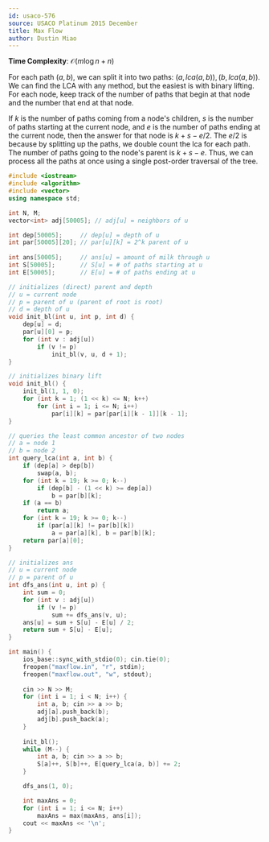 ```yaml
---
id: usaco-576
source: USACO Platinum 2015 December
title: Max Flow
author: Dustin Miao
---
```


**Time Complexity**: $\mathcal O(m\log n + n)$

For each path $(a, b)$, we can split it into two paths: $(a, lca(a, b)), (b, lca(a, b))$. We 
can find the LCA with any method, but the easiest is with binary lifting. For each node, 
keep track of the number of paths that begin at that node and the number that end at that node. 

If $k$ is the number of paths coming from a node's children, $s$ is the number of paths 
starting at the current node, and $e$ is the number of paths ending at the current node, 
then the answer for that node is $k + s - e / 2$. The $e / 2$ is because by splitting up
the paths, we double count the lca for each path. The number of paths going to the node's
parent is $k + s - e$. Thus, we can process all the paths at once using a single post-order 
traversal of the tree. 

<LanguageSection>

<CPPSection>

```cpp
#include <iostream>
#include <algorithm>
#include <vector>
using namespace std;

int N, M;
vector<int> adj[50005];	// adj[u] = neighbors of u

int dep[50005];		// dep[u] = depth of u
int par[50005][20];	// par[u][k] = 2^k parent of u
	
int ans[50005];		// ans[u] = amount of milk through u
int S[50005];		// S[u] = # of paths starting at u
int E[50005];		// E[u] = # of paths ending at u

// initializes (direct) parent and depth 
// u = current node
// p = parent of u (parent of root is root)
// d = depth of u
void init_bl(int u, int p, int d) {
	dep[u] = d;
	par[u][0] = p;
	for (int v : adj[u])
		if (v != p)
			init_bl(v, u, d + 1);
}

// initializes binary lift
void init_bl() {
	init_bl(1, 1, 0);
	for (int k = 1; (1 << k) <= N; k++)
		for (int i = 1; i <= N; i++)
			par[i][k] = par[par[i][k - 1]][k - 1];
}

// queries the least common ancestor of two nodes
// a = node 1
// b = node 2
int query_lca(int a, int b) {
	if (dep[a] > dep[b])
		swap(a, b);
	for (int k = 19; k >= 0; k--)
		if (dep[b] - (1 << k) >= dep[a])
			b = par[b][k];
	if (a == b)
		return a;
	for (int k = 19; k >= 0; k--)
		if (par[a][k] != par[b][k])
			a = par[a][k], b = par[b][k];
	return par[a][0];
} 

// initializes ans
// u = current node
// p = parent of u
int dfs_ans(int u, int p) {
	int sum = 0;
	for (int v : adj[u])
		if (v != p)
			sum += dfs_ans(v, u);
	ans[u] = sum + S[u] - E[u] / 2;
	return sum + S[u] - E[u];
}

int main() {
	ios_base::sync_with_stdio(0); cin.tie(0);
	freopen("maxflow.in", "r", stdin);
	freopen("maxflow.out", "w", stdout);
	
	cin >> N >> M;
	for (int i = 1; i < N; i++) {
		int a, b; cin >> a >> b;
		adj[a].push_back(b);
		adj[b].push_back(a);
	}
	
	init_bl();
	while (M--) {
		int a, b; cin >> a >> b;
		S[a]++, S[b]++, E[query_lca(a, b)] += 2;
	}

	dfs_ans(1, 0);

	int maxAns = 0;
	for (int i = 1; i <= N; i++) 
		maxAns = max(maxAns, ans[i]);
	cout << maxAns << '\n';
}

```
</CPPSection>

</LanguageSection>
